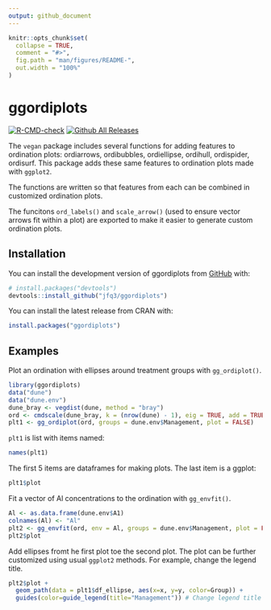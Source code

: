```yaml
---
output: github_document
---
```


<!-- README.md is generated from README.Rmd. Please edit that file -->

```r
knitr::opts_chunk$set(
  collapse = TRUE,
  comment = "#>",
  fig.path = "man/figures/README-",
  out.width = "100%"
)
```

# ggordiplots

<!-- badges: start -->
[![R-CMD-check](https://github.com/jfq3/ggordiplots/actions/workflows/R-CMD-check.yaml/badge.svg)](https://github.com/jfq3/ggordiplots/actions/workflows/R-CMD-check.yaml)
[![Github All Releases](https://img.shields.io/github/downloads/jfq3/ggordiplots/total.svg)]()
<!-- badges: end -->


The `vegan` package includes several functions for adding features to ordination plots: ordiarrows, ordibubbles, ordiellipse, ordihull, ordispider, ordisurf. This package adds these same features to ordination plots made with `ggplot2`.  

The functions are written so that features from each can be combined in customized ordination plots.  

The funcitons `ord_labels()` and `scale_arrow()` (used to ensure vector arrows fit within a plot) are exported to make it easier to generate custom ordination plots.  

## Installation

You can install the development version of ggordiplots from [GitHub](https://github.com/) with:

``` r
# install.packages("devtools")
devtools::install_github("jfq3/ggordiplots")
```
You can install the latest release from CRAN with:  

``` r
install.packages("ggordiplots")
```

## Examples

Plot an ordination with ellipses around treatment groups with `gg_ordiplot()`.  

``` r
library(ggordiplots)
data("dune")
data("dune.env")
dune_bray <- vegdist(dune, method = "bray")
ord <- cmdscale(dune_bray, k = (nrow(dune) - 1), eig = TRUE, add = TRUE)
plt1 <- gg_ordiplot(ord, groups = dune.env$Management, plot = FALSE)
```
`plt1` is list with items named:
``` r
names(plt1)
```
The first 5 items are dataframes for making plots. The last item is a ggplot:  
``` r
plt1$plot
```
Fit a vector of Al concentrations to the ordination with `gg_envfit()`.  
``` r
Al <- as.data.frame(dune.env$A1)
colnames(Al) <- "Al"
plt2 <- gg_envfit(ord, env = Al, groups = dune.env$Management, plot = FALSE)
plt2$plot
```
 Add ellipses fromt he first plot toe the second plot. The plot can be further customized using usual `ggplot2` methods. For example, change the legend title.  
```r
plt2$plot +
  geom_path(data = plt1$df_ellipse, aes(x=x, y=y, color=Group)) +
  guides(color=guide_legend(title="Management")) # Change legend title
  
```

